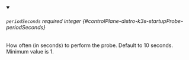 
<details className="config-field" data-expandable="false" open>
<summary>

###### `periodSeconds` <span className="config-field-required" data-required="false">required</span> <span className="config-field-type">integer</span> <span className="config-field-default"></span> <span className="config-field-enum"></span> {#controlPlane-distro-k3s-startupProbe-periodSeconds}

How often (in seconds) to perform the probe.
Default to 10 seconds. Minimum value is 1.

</summary>



</details>
